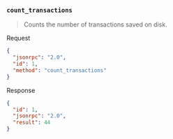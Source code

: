 ### `count_transactions`

> Counts the number of transactions saved on disk.

Request

```json
{
  "jsonrpc": "2.0",
  "id": 1,
  "method": "count_transactions"
}
```

Response

```json
{
  "id": 1,
  "jsonrpc": "2.0",
  "result": 44
}
```
